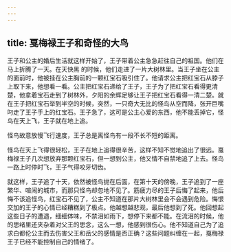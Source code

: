 ```yaml
---
---
---
```

title: 戛梅禄王子和奇怪的大鸟
---



王子和公主的婚后生活就这样开始了，王子带着公主急急赶往自己的祖国。他们在马上折腾了一天。在天快黑
的时候，他们走进了一片大树林里。当王子坐在公主的面前时，他被挂在公主胸前的一颗红宝石吸引住了。他请求公主把红宝石从脖子上取下来，他想看一看。公主把红宝石递给了王子，王子为了把红宝石看得更清楚，他拿着宝石走到了树林外，夕阳的余辉足够让王子把红宝石看得一清二楚。就在王子把红宝石举到半空的时候，突然，一只奇大无比的怪鸟从空而降，张开巨嘴叼走了王子手上的红宝石。王子急了，这可是公主心爱的东西，他不能丢掉它，怪鸟在天上飞，王子就在地上追。

怪鸟故意放慢飞行速度，王子总是离怪鸟有一段不长不短的距离。

怪鸟在天上飞得很轻松，王子在地上追得很辛苦，这样不知不觉地追出了很远。戛梅禄王子几次想放弃那颗红宝石，但一想到公主，他又情不自禁地追了上去。怪鸟一路上时停时飞，王子气得咬牙切齿。

就这样，王子追了十天，依然被怪鸟抛在后面，在第十天的傍晚，王子追到了一座繁华、喧闹的城市，而那只怪鸟却忽地不见了。筋疲力尽的王子后悔了起来，他后悔不该追怪鸟，红宝石不见了，公主不知道在那片大树林里会不会遇到危险。悔恨交加的王子的心情已经糟糕到了极点。他越想越悲观，最后他想到了死。他回想起这些日子的遭遇，细细体味，不禁泪如雨下，想停下来都不能。在流泪的时候，他的思绪里还夹杂着对父王的思念，这么一想，他感到很伤心。他不知道自己为了追求白都伦公主而去伤害父王和岳父的感情是否正确？这些问题纠缠在一起，戛梅禄王子已经不能控制自己的情绪了。